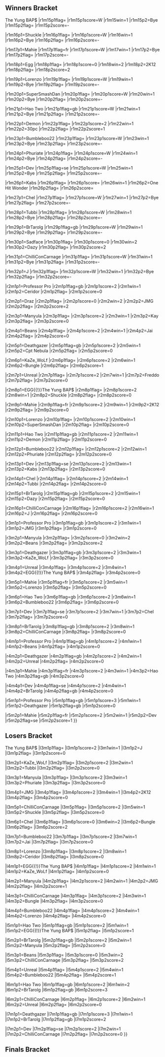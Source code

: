 {{tabs static
|name1=Overview
|link1=Meltdown Circuit 21
|name2=Singles Bracket
|link2=Meltdown Circuit 21/Singles Bracket
|This=2
}}
<!-- Generated with http://tournament-nub.rhcloud.com/toliquipedia name=meltdowncircuit21 -->

==Winners Bracket==
{{64DEWBracketA
|r1m1p1=Professor Pro |r1m1p1flag=gb |r1m1p1score=W |r1m1win=1
|r1m1p2=Bye |r1m1p2flag= |r1m1p2score=-

|r1m2p1=Buck |r1m2p1flag= |r1m2p1score=0 |r1m2win=2
|r1m2p2=Ceridor |r1m2p2flag= |r1m2p2score=2

|r1m3p1=Draz |r1m3p1flag= |r1m3p1score=W |r1m3win=1
|r1m3p2=Bye |r1m3p2flag= |r1m3p2score=-

|r1m4p1=JMG |r1m4p1flag= |r1m4p1score=W |r1m4win=1
|r1m4p2=Bye |r1m4p2flag= |r1m4p2score=-

|r1m5p1=Manyula |r1m5p1flag= |r1m5p1score=W |r1m5win=1
|r1m5p2=Bye |r1m5p2flag= |r1m5p2score=-

|r1m6p1=Design Out of Shield |r1m6p1flag= |r1m6p1score=0 |r1m6win=2
|r1m6p2=Kay |r1m6p2flag= |r1m6p2score=2

|r1m7p1=Beans |r1m7p1flag= |r1m7p1score=W |r1m7win=1
|r1m7p2=Bye |r1m7p2flag= |r1m7p2score=-

|r1m8p1=Tet |r1m8p1flag= |r1m8p1score=0 |r1m8win=2
|r1m8p2=Jai |r1m8p2flag= |r1m8p2score=2

|r1m9p1=Deathgazer |r1m9p1flag=gb |r1m9p1score=W |r1m9win=1
|r1m9p2=Bye |r1m9p2flag= |r1m9p2score=-

|r1m10p1=Cpt Nebula |r1m10p1flag= |r1m10p1score=2 |r1m10win=1
|r1m10p2=Cake |r1m10p2flag= |r1m10p2score=0

|r1m11p1=KaZe_WoLf |r1m11p1flag= |r1m11p1score=W |r1m11win=1
|r1m11p2=Bye |r1m11p2flag= |r1m11p2score=-

|r1m12p1=Bungle |r1m12p1flag= |r1m12p1score=W |r1m12win=1
|r1m12p2=Bye |r1m12p2flag= |r1m12p2score=-

|r1m13p1=Unreal |r1m13p1flag= |r1m13p1score=W |r1m13win=1
|r1m13p2=Bye |r1m13p2flag= |r1m13p2score=-

|r1m14p1=Freddo |r1m14p1flag= |r1m14p1score=2 |r1m14win=1
|r1m14p2=10 Quid Shoes |r1m14p2flag= |r1m14p2score=0

|r1m15p1=EGG{{!}}The Yung BAP$ |r1m15p1flag= |r1m15p1score=W |r1m15win=1
|r1m15p2=Bye |r1m15p2flag= |r1m15p2score=-

|r1m16p1=Shuckle |r1m16p1flag= |r1m16p1score=W |r1m16win=1
|r1m16p2=Bye |r1m16p2flag= |r1m16p2score=-

|r1m17p1=Mahie |r1m17p1flag=fr |r1m17p1score=W |r1m17win=1
|r1m17p2=Bye |r1m17p2flag= |r1m17p2score=-

|r1m18p1=Egg |r1m18p1flag= |r1m18p1score=0 |r1m18win=2
|r1m18p2=2K12 |r1m18p2flag= |r1m18p2score=2

|r1m19p1=Lorenzo |r1m19p1flag= |r1m19p1score=W |r1m19win=1
|r1m19p2=Bye |r1m19p2flag= |r1m19p2score=-

|r1m20p1=SuperSmashDan |r1m20p1flag= |r1m20p1score=W |r1m20win=1
|r1m20p2=Bye |r1m20p2flag= |r1m20p2score=-

|r1m21p1=Hao Two |r1m21p1flag=gb |r1m21p1score=W |r1m21win=1
|r1m21p2=Bye |r1m21p2flag= |r1m21p2score=-

|r1m22p1=Demon |r1m22p1flag= |r1m22p1score=2 |r1m22win=1
|r1m22p2=30pc |r1m22p2flag= |r1m22p2score=1

|r1m23p1=Bumbleboo22 |r1m23p1flag= |r1m23p1score=W |r1m23win=1
|r1m23p2=Bye |r1m23p2flag= |r1m23p2score=-

|r1m24p1=Phuriate |r1m24p1flag= |r1m24p1score=W |r1m24win=1
|r1m24p2=Bye |r1m24p2flag= |r1m24p2score=-

|r1m25p1=Dev |r1m25p1flag=se |r1m25p1score=W |r1m25win=1
|r1m25p2=Bye |r1m25p2flag= |r1m25p2score=-

|r1m26p1=Kabs |r1m26p1flag= |r1m26p1score={{win}} |r1m26win=1
|r1m26p2=One Hit Wonder |r1m26p2flag= |r1m26p2score=

|r1m27p1=Chel |r1m27p1flag= |r1m27p1score=W |r1m27win=1
|r1m27p2=Bye |r1m27p2flag= |r1m27p2score=-

|r1m28p1=Tubbi |r1m28p1flag= |r1m28p1score=W |r1m28win=1
|r1m28p2=Bye |r1m28p2flag= |r1m28p2score=-

|r1m29p1=BrTarolg |r1m29p1flag=gb |r1m29p1score=W |r1m29win=1
|r1m29p2=Bye |r1m29p2flag= |r1m29p2score=-

|r1m30p1=Sadface |r1m30p1flag= |r1m30p1score=0 |r1m30win=2
|r1m30p2=Dazy |r1m30p2flag= |r1m30p2score=2

|r1m31p1=ChilliConCarnage |r1m31p1flag= |r1m31p1score=W |r1m31win=1
|r1m31p2=Bye |r1m31p2flag= |r1m31p2score=-

|r1m32p1=J |r1m32p1flag= |r1m32p1score=W |r1m32win=1
|r1m32p2=Bye |r1m32p2flag= |r1m32p2score=-

|r2m1p1=Professor Pro |r2m1p1flag=gb |r2m1p1score=2 |r2m1win=1
|r2m1p2=Ceridor |r2m1p2flag= |r2m1p2score=0

|r2m2p1=Draz |r2m2p1flag= |r2m2p1score=0 |r2m2win=2
|r2m2p2=JMG |r2m2p2flag= |r2m2p2score=2

|r2m3p1=Manyula |r2m3p1flag= |r2m3p1score=2 |r2m3win=1
|r2m3p2=Kay |r2m3p2flag= |r2m3p2score=0

|r2m4p1=Beans |r2m4p1flag= |r2m4p1score=2 |r2m4win=1
|r2m4p2=Jai |r2m4p2flag= |r2m4p2score=0

|r2m5p1=Deathgazer |r2m5p1flag=gb |r2m5p1score=2 |r2m5win=1
|r2m5p2=Cpt Nebula |r2m5p2flag= |r2m5p2score=0

|r2m6p1=KaZe_WoLf |r2m6p1flag= |r2m6p1score=2 |r2m6win=1
|r2m6p2=Bungle |r2m6p2flag= |r2m6p2score=1

|r2m7p1=Unreal |r2m7p1flag= |r2m7p1score=2 |r2m7win=1
|r2m7p2=Freddo |r2m7p2flag= |r2m7p2score=0

|r2m8p1=EGG{{!}}The Yung BAP$ |r2m8p1flag= |r2m8p1score=2 |r2m8win=1
|r2m8p2=Shuckle |r2m8p2flag= |r2m8p2score=0

|r2m9p1=Mahie |r2m9p1flag=fr |r2m9p1score=2 |r2m9win=1
|r2m9p2=2K12 |r2m9p2flag= |r2m9p2score=0

|r2m10p1=Lorenzo |r2m10p1flag= |r2m10p1score=2 |r2m10win=1
|r2m10p2=SuperSmashDan |r2m10p2flag= |r2m10p2score=0

|r2m11p1=Hao Two |r2m11p1flag=gb |r2m11p1score=2 |r2m11win=1
|r2m11p2=Demon |r2m11p2flag= |r2m11p2score=0

|r2m12p1=Bumbleboo22 |r2m12p1flag= |r2m12p1score=2 |r2m12win=1
|r2m12p2=Phuriate |r2m12p2flag= |r2m12p2score=0

|r2m13p1=Dev |r2m13p1flag=se |r2m13p1score=2 |r2m13win=1
|r2m13p2=Kabs |r2m13p2flag= |r2m13p2score=0

|r2m14p1=Chel |r2m14p1flag= |r2m14p1score=2 |r2m14win=1
|r2m14p2=Tubbi |r2m14p2flag= |r2m14p2score=0

|r2m15p1=BrTarolg |r2m15p1flag=gb |r2m15p1score=2 |r2m15win=1
|r2m15p2=Dazy |r2m15p2flag= |r2m15p2score=0

|r2m16p1=ChilliConCarnage |r2m16p1flag= |r2m16p1score=2 |r2m16win=1
|r2m16p2=J |r2m16p2flag= |r2m16p2score=0

|r3m1p1=Professor Pro |r3m1p1flag=gb |r3m1p1score=2 |r3m1win=1
|r3m1p2=JMG |r3m1p2flag= |r3m1p2score=0

|r3m2p1=Manyula |r3m2p1flag= |r3m2p1score=0 |r3m2win=2
|r3m2p2=Beans |r3m2p2flag= |r3m2p2score=2

|r3m3p1=Deathgazer |r3m3p1flag=gb |r3m3p1score=2 |r3m3win=1
|r3m3p2=KaZe_WoLf |r3m3p2flag= |r3m3p2score=0

|r3m4p1=Unreal |r3m4p1flag= |r3m4p1score=2 |r3m4win=1
|r3m4p2=EGG{{!}}The Yung BAP$ |r3m4p2flag= |r3m4p2score=0

|r3m5p1=Mahie |r3m5p1flag=fr |r3m5p1score=2 |r3m5win=1
|r3m5p2=Lorenzo |r3m5p2flag= |r3m5p2score=0

|r3m6p1=Hao Two |r3m6p1flag=gb |r3m6p1score=2 |r3m6win=1
|r3m6p2=Bumbleboo22 |r3m6p2flag= |r3m6p2score=0

|r3m7p1=Dev |r3m7p1flag=se |r3m7p1score=2 |r3m7win=1
|r3m7p2=Chel |r3m7p2flag= |r3m7p2score=0

|r3m8p1=BrTarolg |r3m8p1flag=gb |r3m8p1score=2 |r3m8win=1
|r3m8p2=ChilliConCarnage |r3m8p2flag= |r3m8p2score=0

|r4m1p1=Professor Pro |r4m1p1flag=gb |r4m1p1score=2 |r4m1win=1
|r4m1p2=Beans |r4m1p2flag= |r4m1p2score=0

|r4m2p1=Deathgazer |r4m2p1flag=gb |r4m2p1score=2 |r4m2win=1
|r4m2p2=Unreal |r4m2p2flag= |r4m2p2score=0

|r4m3p1=Mahie |r4m3p1flag=fr |r4m3p1score=2 |r4m3win=1
|r4m3p2=Hao Two |r4m3p2flag=gb |r4m3p2score=0

|r4m4p1=Dev |r4m4p1flag=se |r4m4p1score=2 |r4m4win=1
|r4m4p2=BrTarolg |r4m4p2flag=gb |r4m4p2score=0

|r5m1p1=Professor Pro |r5m1p1flag=gb |r5m1p1score=3 |r5m1win=1
|r5m1p2=Deathgazer |r5m1p2flag=gb |r5m1p2score=0

|r5m2p1=Mahie |r5m2p1flag=fr |r5m2p1score=2 |r5m2win=1
|r5m2p2=Dev |r5m2p2flag=se |r5m2p2score=1
}}

==Losers Bracket==
{{48DELBracketA
|l1m1p1=J |l1m1p1flag= |l1m1p1score=2 |l1m1win=1
|l1m1p2=Buck |l1m1p2flag= |l1m1p2score=0

|l1m2p1=Dazy |l1m2p1flag= |l1m2p1score=W |l1m2win=1
|l1m2p2=Bye |l1m2p2flag= |l1m2p2score=-

|l1m3p1=Tubbi |l1m3p1flag= |l1m3p1score=2 |l1m3win=1
|l1m3p2=Design Out of Shield |l1m3p2flag= |l1m3p2score=0

|l1m4p1=Kabs |l1m4p1flag= |l1m4p1score=2 |l1m4win=1
|l1m4p2=Tet |l1m4p2flag= |l1m4p2score=0

|l1m5p1=Phuriate |l1m5p1flag= |l1m5p1score=2 |l1m5win=1
|l1m5p2=Cake |l1m5p2flag= |l1m5p2score=0

|l1m6p1=Demon |l1m6p1flag= |l1m6p1score=W |l1m6win=1
|l1m6p2=Bye |l1m6p2flag= |l1m6p2score=-

|l1m7p1=SuperSmashDan |l1m7p1flag= |l1m7p1score=0 |l1m7win=2
|l1m7p2=10 Quid Shoes |l1m7p2flag= |l1m7p2score=2

|l1m8p1=2K12 |l1m8p1flag= |l1m8p1score=W |l1m8win=1
|l1m8p2=Bye |l1m8p2flag= |l1m8p2score=-

|l1m9p1=Shuckle |l1m9p1flag= |l1m9p1score=2 |l1m9win=1
|l1m9p2=Egg |l1m9p2flag= |l1m9p2score=0

|l1m10p1=Freddo |l1m10p1flag= |l1m10p1score=W |l1m10win=1
|l1m10p2=Bye |l1m10p2flag= |l1m10p2score=-

|l1m11p1=Bungle |l1m11p1flag= |l1m11p1score=2 |l1m11win=1
|l1m11p2=30pc |l1m11p2flag= |l1m11p2score=0

|l1m12p1=Cpt Nebula |l1m12p1flag= |l1m12p1score=W |l1m12win=1
|l1m12p2=Bye |l1m12p2flag= |l1m12p2score=-

|l1m13p1=Jai |l1m13p1flag= |l1m13p1score={{win}} |l1m13win=1
|l1m13p2=One Hit Wonder |l1m13p2flag= |l1m13p2score=

|l1m14p1=Kay |l1m14p1flag= |l1m14p1score=W |l1m14win=1
|l1m14p2=Bye |l1m14p2flag= |l1m14p2score=-

|l1m15p1=Draz |l1m15p1flag= |l1m15p1score=2 |l1m15win=1
|l1m15p2=Sadface |l1m15p2flag= |l1m15p2score=0

|l1m16p1=Ceridor |l1m16p1flag= |l1m16p1score=W |l1m16win=1
|l1m16p2=Bye |l1m16p2flag= |l1m16p2score=-

|l2m1p1=J |l2m1p1flag= |l2m1p1score=2 |l2m1win=1
|l2m1p2=Dazy |l2m1p2flag= |l2m1p2score=0

|l2m2p1=Tubbi |l2m2p1flag= |l2m2p1score=2 |l2m2win=1
|l2m2p2=Kabs |l2m2p2flag= |l2m2p2score=1

|l2m3p1=Phuriate |l2m3p1flag= |l2m3p1score=2 |l2m3win=1
|l2m3p2=Demon |l2m3p2flag= |l2m3p2score=0

|l2m4p1=10 Quid Shoes |l2m4p1flag= |l2m4p1score=0 |l2m4win=2
|l2m4p2=2K12 |l2m4p2flag= |l2m4p2score=2

|l2m5p1=Shuckle |l2m5p1flag= |l2m5p1score=2 |l2m5win=1
|l2m5p2=Freddo |l2m5p2flag= |l2m5p2score=0

|l2m6p1=Bungle |l2m6p1flag= |l2m6p1score=2 |l2m6win=1
|l2m6p2=Cpt Nebula |l2m6p2flag= |l2m6p2score=0

|l2m7p1=Jai |l2m7p1flag= |l2m7p1score=2 |l2m7win=1
|l2m7p2=Kay |l2m7p2flag= |l2m7p2score=0

|l2m8p1=Draz |l2m8p1flag= |l2m8p1score=0 |l2m8win=2
|l2m8p2=Ceridor |l2m8p2flag= |l2m8p2score=2

|l3m1p1=EGG{{!}}The Yung BAP$ |l3m1p1flag= |l3m1p1score=2 |l3m1win=1
|l3m1p2=J |l3m1p2flag= |l3m1p2score=0

|l3m2p1=KaZe_WoLf |l3m2p1flag= |l3m2p1score=2 |l3m2win=1
|l3m2p2=Tubbi |l3m2p2flag= |l3m2p2score=0

|l3m3p1=Manyula |l3m3p1flag= |l3m3p1score=2 |l3m3win=1
|l3m3p2=Phuriate |l3m3p2flag= |l3m3p2score=0

|l3m4p1=JMG |l3m4p1flag= |l3m4p1score=2 |l3m4win=1
|l3m4p2=2K12 |l3m4p2flag= |l3m4p2score=0

|l3m5p1=ChilliConCarnage |l3m5p1flag= |l3m5p1score=2 |l3m5win=1
|l3m5p2=Shuckle |l3m5p2flag= |l3m5p2score=0

|l3m6p1=Chel |l3m6p1flag= |l3m6p1score=0 |l3m6win=2
|l3m6p2=Bungle |l3m6p2flag= |l3m6p2score=2

|l3m7p1=Bumbleboo22 |l3m7p1flag= |l3m7p1score=2 |l3m7win=1
|l3m7p2=Jai |l3m7p2flag= |l3m7p2score=0

|l3m8p1=Lorenzo |l3m8p1flag= |l3m8p1score=2 |l3m8win=1
|l3m8p2=Ceridor |l3m8p2flag= |l3m8p2score=0

|l4m1p1=EGG{{!}}The Yung BAP$ |l4m1p1flag= |l4m1p1score=2 |l4m1win=1
|l4m1p2=KaZe_WoLf |l4m1p2flag= |l4m1p2score=0

|l4m2p1=Manyula |l4m2p1flag= |l4m2p1score=2 |l4m2win=1
|l4m2p2=JMG |l4m2p2flag= |l4m2p2score=1

|l4m3p1=ChilliConCarnage |l4m3p1flag= |l4m3p1score=2 |l4m3win=1
|l4m3p2=Bungle |l4m3p2flag= |l4m3p2score=0

|l4m4p1=Bumbleboo22 |l4m4p1flag= |l4m4p1score=2 |l4m4win=1
|l4m4p2=Lorenzo |l4m4p2flag= |l4m4p2score=0

|l5m1p1=Hao Two |l5m1p1flag=gb |l5m1p1score=2 |l5m1win=1
|l5m1p2=EGG{{!}}The Yung BAP$ |l5m1p2flag= |l5m1p2score=1

|l5m2p1=BrTarolg |l5m2p1flag=gb |l5m2p1score=2 |l5m2win=1
|l5m2p2=Manyula |l5m2p2flag= |l5m2p2score=0

|l5m3p1=Beans |l5m3p1flag= |l5m3p1score=0 |l5m3win=2
|l5m3p2=ChilliConCarnage |l5m3p2flag= |l5m3p2score=2

|l5m4p1=Unreal |l5m4p1flag= |l5m4p1score=2 |l5m4win=1
|l5m4p2=Bumbleboo22 |l5m4p2flag= |l5m4p2score=1

|l6m1p1=Hao Two |l6m1p1flag=gb |l6m1p1score=2 |l6m1win=2
|l6m1p2=BrTarolg |l6m1p2flag=gb |l6m1p2score=3

|l6m2p1=ChilliConCarnage |l6m2p1flag= |l6m2p1score=2 |l6m2win=1
|l6m2p2=Unreal |l6m2p2flag= |l6m2p2score=0

|l7m1p1=Deathgazer |l7m1p1flag=gb |l7m1p1score=3 |l7m1win=1
|l7m1p2=BrTarolg |l7m1p2flag=gb |l7m1p2score=2

|l7m2p1=Dev |l7m2p1flag=se |l7m2p1score=2 |l7m2win=1
|l7m2p2=ChilliConCarnage |l7m2p2flag= |l7m2p2score=0
}}

==Finals Bracket==
<onlyinclude>
{{DEFinalBracket
<!-- FROM WINNERS -->
|r1m1p1=Professor Pro |r1m1p1flag=gb |r1m1p1score=3 |r1m1win=1
|r1m1p2=Mahie |r1m1p2flag=fr |r1m1p2score=2

<!-- FROM LOSERS -->
|l1m1p1=Deathgazer |l1m1p1flag=gb |l1m1p1score=2 |l1m1win=2
|l1m1p2=Dev |l1m1p2flag=se |l1m1p2score=3

<!-- LOSERS FINALS -->
|r2m1p1=Mahie |r2m1p1flag=fr |r2m1p1score=3 |r2m1win=1
|r2m1p2=Dev |r2m1p2flag=se |r2m1p2score=2

<!-- GRAND FINALS -->
|r3m1p1=Professor Pro |r3m1p1flag=gb |r3m1p1score=2 |r3m2p1score=3 |r3m1win=1
|r3m1p2=Mahie |r3m1p2flag=fr |r3m1p2score=3 |r3m2p2score=1
}}
</onlyinclude>
